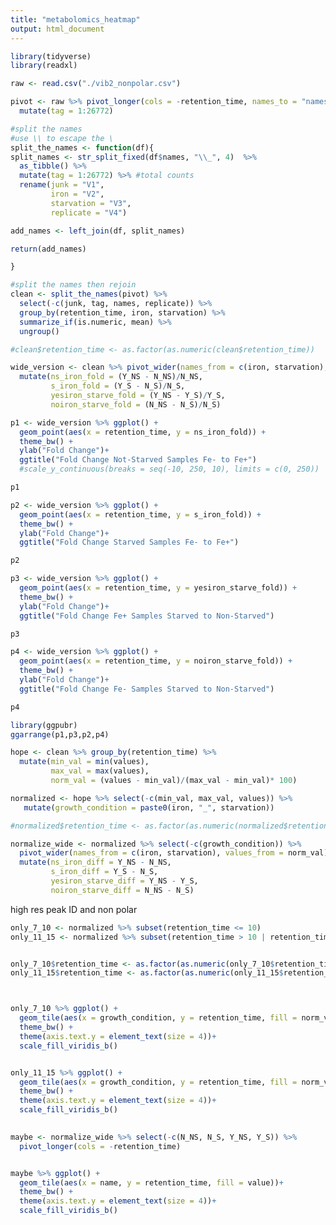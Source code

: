 ---
title: "metabolomics_heatmap"
output: html_document
---

```{r}
library(tidyverse)
library(readxl)
```


```{r}
raw <- read.csv("./vib2_nonpolar.csv")
```

```{r}
pivot <- raw %>% pivot_longer(cols = -retention_time, names_to = "names", values_to = "values") %>%
  mutate(tag = 1:26772)
```

```{r}
#split the names
#use \\ to escape the \ 
split_the_names <- function(df){
split_names <- str_split_fixed(df$names, "\\_", 4)  %>% 
  as_tibble() %>%
  mutate(tag = 1:26772) %>% #total counts
  rename(junk = "V1",
         iron = "V2",
         starvation = "V3",
         replicate = "V4")

add_names <- left_join(df, split_names)

return(add_names)

}
```

```{r}
#split the names then rejoin
clean <- split_the_names(pivot) %>%
  select(-c(junk, tag, names, replicate)) %>%
  group_by(retention_time, iron, starvation) %>%
  summarize_if(is.numeric, mean) %>%
  ungroup()

#clean$retention_time <- as.factor(as.numeric(clean$retention_time))

wide_version <- clean %>% pivot_wider(names_from = c(iron, starvation), values_from = values) %>%
  mutate(ns_iron_fold = (Y_NS - N_NS)/N_NS,
         s_iron_fold = (Y_S - N_S)/N_S,
         yesiron_starve_fold = (Y_NS - Y_S)/Y_S,
         noiron_starve_fold = (N_NS - N_S)/N_S)
```
```{r}
p1 <- wide_version %>% ggplot() +
  geom_point(aes(x = retention_time, y = ns_iron_fold)) +
  theme_bw() +
  ylab("Fold Change")+
  ggtitle("Fold Change Not-Starved Samples Fe- to Fe+") 
  #scale_y_continuous(breaks = seq(-10, 250, 10), limits = c(0, 250))

p1

p2 <- wide_version %>% ggplot() +
  geom_point(aes(x = retention_time, y = s_iron_fold)) +
  theme_bw() +
  ylab("Fold Change")+
  ggtitle("Fold Change Starved Samples Fe- to Fe+")

p2

p3 <- wide_version %>% ggplot() +
  geom_point(aes(x = retention_time, y = yesiron_starve_fold)) +
  theme_bw() +
  ylab("Fold Change")+
  ggtitle("Fold Change Fe+ Samples Starved to Non-Starved")

p3

p4 <- wide_version %>% ggplot() +
  geom_point(aes(x = retention_time, y = noiron_starve_fold)) +
  theme_bw() +
  ylab("Fold Change")+
  ggtitle("Fold Change Fe- Samples Starved to Non-Starved")

p4

```
```{r, fig.width=10}
library(ggpubr)
ggarrange(p1,p3,p2,p4)
```




```{r}
hope <- clean %>% group_by(retention_time) %>%
  mutate(min_val = min(values),
         max_val = max(values),
         norm_val = (values - min_val)/(max_val - min_val)* 100)

normalized <- hope %>% select(-c(min_val, max_val, values)) %>%
   mutate(growth_condition = paste0(iron, "_", starvation))

#normalized$retention_time <- as.factor(as.numeric(normalized$retention_time))
```




```{r}

normalize_wide <- normalized %>% select(-c(growth_condition)) %>%
  pivot_wider(names_from = c(iron, starvation), values_from = norm_val) %>%
  mutate(ns_iron_diff = Y_NS - N_NS,
         s_iron_diff = Y_S - N_S,
         yesiron_starve_diff = Y_NS - Y_S,
         noiron_starve_diff = N_NS - N_S)
```


high res peak ID and non polar 
```{r, fig.width=8, fig.height=15}

only_7_10 <- normalized %>% subset(retention_time <= 10)
only_11_15 <- normalized %>% subset(retention_time > 10 | retention_time <= 15)


only_7_10$retention_time <- as.factor(as.numeric(only_7_10$retention_time))
only_11_15$retention_time <- as.factor(as.numeric(only_11_15$retention_time))



only_7_10 %>% ggplot() +
  geom_tile(aes(x = growth_condition, y = retention_time, fill = norm_val)) +
  theme_bw() +
  theme(axis.text.y = element_text(size = 4))+
  scale_fill_viridis_b()


only_11_15 %>% ggplot() +
  geom_tile(aes(x = growth_condition, y = retention_time, fill = norm_val)) +
  theme_bw() +
  theme(axis.text.y = element_text(size = 4))+
  scale_fill_viridis_b()
  
```

```{r, fig.width=8, fig.height=50}
maybe <- normalize_wide %>% select(-c(N_NS, N_S, Y_NS, Y_S)) %>%
  pivot_longer(cols = -retention_time)


maybe %>% ggplot() +
  geom_tile(aes(x = name, y = retention_time, fill = value))+
  theme_bw() +
  theme(axis.text.y = element_text(size = 4))+
  scale_fill_viridis_b()
```



